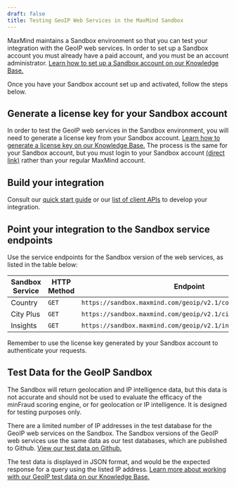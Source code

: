 ```yaml
---
draft: false
title: Testing GeoIP Web Services in the MaxMind Sandbox
---
```


MaxMind maintains a Sandbox environment so that you can test your integration
with the GeoIP web services. In order to set up a Sandbox account you must
already have a paid account, and you must be an account administrator. [Learn
how to set up a Sandbox account on our Knowledge
Base.](https://support.maxmind.com/hc/en-us/articles/8604168846363)

Once you have your Sandbox account set up and activated, follow the steps below.

## Generate a license key for your Sandbox account

In order to test the GeoIP web services in the Sandbox environment, you will
need to generate a license key from your Sandbox account. [Learn how to generate a
license key on our Knowledge
Base.](https://support.maxmind.com/hc/en-us/articles/4407111582235-Generate-a-License-Key)
The process is the same for your Sandbox account, but you must login to your
Sandbox account [(direct
link)](https://sandbox.maxmind.com/en/accounts/current/license-key) rather than
your regular MaxMind account.

## Build your integration

Consult our [quick start guide](/geoip/geolocate-an-ip/web-services?lang=en) or
our [list of client
APIs](/geoip/geolocate-an-ip/web-services?lang=en#client-apis) to develop your
integration.

## Point your integration to the Sandbox service endpoints

Use the service endpoints for the Sandbox version of the web services, as listed
in the table below:

| Sandbox Service | HTTP Method | Endpoint                                                       |
| --------------- | ----------- | -------------------------------------------------------------- |
| Country         | `GET`       | `https://sandbox.maxmind.com/geoip/v2.1/country/{ip_address}`  |
| City Plus       | `GET`       | `https://sandbox.maxmind.com/geoip/v2.1/city/{ip_address}`     |
| Insights        | `GET`       | `https://sandbox.maxmind.com/geoip/v2.1/insights/{ip_address}` |

Remember to use the license key generated by your Sandbox account to authenticate your requests.

## Test Data for the GeoIP Sandbox

<Alert type="info">
The Sandbox will return geolocation and IP intelligence data, but this data is
not accurate and should not be used to evaluate the efficacy of the minFraud
scoring engine, or for geolocation or IP intelligence. It is designed for
testing purposes only.
</Alert>

There are a limited number of IP addresses in the test database for the GeoIP
web services on the Sandbox. The Sandbox versions of the GeoIP web services use
the same data as our test databases, which are published to Github. [View our
test data on Github.](https://github.com/maxmind/MaxMind-DB/blob/main/source-data/GeoIP2-Precision-Enterprise-Test.json)

The test data is displayed in JSON format, and would be the expected response
for a query using the listed IP address. [Learn more about working with our
GeoIP test data on our Knowledge Base.](https://support.maxmind.com/hc/en-us/articles/8610782760731-Sandbox-for-the-GeoIP-Web-Services#h_01GC7FJGRWC116ZCDPAJP09V9M)
